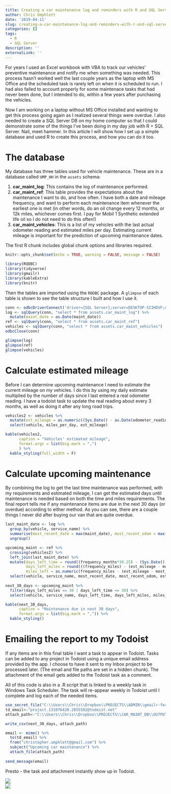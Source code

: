```yaml
---
title: Creating a car maintenance log and reminders with R and SQL Server
author: Chris Umphlett
date: '2019-04-11'
slug: creating-a-car-maintenance-log-and-reminders-with-r-and-sql-server
categories: []
tags:
  - R
  - SQL Server
description: ''
externalLink: ''
---
```


For years I used an Excel workbook with VBA to track our vehicles' preventive maintenance and notify me when something was needed. This process hasn't worked well the last couple years as the laptop with MS Office and the scheduled task is rarely left on when it is scheduled to run. I had also failed to account properly for some maintenace tasks that had never been done, but I intended to do, within a few years after purchasing the vehicles.

Now I am working on a laptop without MS Office installed and wanting to get this process going again as I realized several things were overdue. I also needed to create a SQL Server DB on my home computer so that I could demonstrate some of the things I've been doing in my day job with R + SQL Server. Nail, meet hammer. In this article I will show how I set up a simple database and used R to create this process, and how you can do it too.

# The database

My database has three tables used for vehicle maintenance. These are in a database called `UMP_HH` in the `assets` schema: 

1. **car_maint_log**: This contains the log of maintenance performed.
2. **car_maint_ref**: This table provides the expectations about the maintenance I want to do, and how often. I have both a date and mileage frequency, and want to perform each maintenance item whenever the earliest one is met (in other words, do an oil change every 12 months, or 12k miles, whichever comes first. I pay for Mobil 1 Synthetic extended life oil so I do not need to do this often!)
3. **car_maint_vehicles**: This is a list of my vehicles with the last actual odometer reading and estimated miles per day. Estimating current mileage is important for the prediction of upcoming maintenance dates.

The first R chunk includes global chunk options and libraries required.
```r
knitr::opts_chunk$set(echo = TRUE, warning = FALSE, message = FALSE)

library(RODBC)
library(tidyverse)
library(gmailr)
library(kableExtra)
library(knitr)
```

Then the tables are imported using the `RODBC` package. A `glimpse` of each table is shown to see the table structure I built and how I use it.

``` r
conn <- odbcDriverConnect('driver={SQL Server};server=DESKTOP-SIIHDVF;database=UMP_HH;trusted_connection=true')
log <- sqlQuery(conn, "select * from assets.car_maint_log") %>%
  mutate(maint_date = as.Date(maint_date))
ref <- sqlQuery(conn, "select * from assets.car_maint_ref")
vehicles <- sqlQuery(conn, "select * from assets.car_maint_vehicles")
odbcClose(conn)

glimpse(log)
glimpse(ref)
glimpse(vehicles)
```

# Calculate estimated mileage

Before I can determine upcoming maintenance I need to estimate the current mileage on my vehicles. I do this by using my daily estimate multiplied by the number of days since I last entered a real odometer reading. I have a todoist task to update the real reading about every 3 months, as well as doing it after any long road trips.

``` r
vehicles2 <- vehicles %>%
  mutate(est_mileage = as.numeric((Sys.Date() - as.Date(odometer_reading_date)) * miles_per_day + odometer_reading)) %>%
  select(vehicle, miles_per_day, est_mileage)

kable(vehicles2,
      caption = "Vehicles' estimated mileage",
      format.args = list(big.mark = ",")
      ) %>% 
  kable_styling(full_width = F)
```

# Calculate upcoming maintenance

By combining the log to get the last time maintenance was performed, with my requirements and estimated mileage, I can get the estimated days until maintenance is needed based on both the time and miles requirements. The final report tells me if any maintenance items are due in the next 30 days (or overdue) according to either method. As you can see, there are a couple things I never did after buying our van that are quite overdue.

``` r
last_maint_date <- log %>%
  group_by(vehicle, service_name) %>%
  summarise(most_recent_date = max(maint_date), most_recent_odom = max(mileage)) %>%
  ungroup()

upcoming_maint <- ref %>%
  crossing(vehicles2) %>%
  left_join(last_maint_date) %>%
  mutate(days_left_time = round((frequency_months*30.25) - (Sys.Date() - most_recent_date),0),
         days_left_miles = round(((frequency_miles) - (est_mileage - most_recent_odom)) / miles_per_day, 0),
         miles_left = as.numeric(frequency_miles - (est_mileage - most_recent_odom))) %>%
  select(vehicle, service_name, most_recent_date, most_recent_odom, est_mileage, days_left_time, days_left_miles, miles_left)
         
next_30_days <- upcoming_maint %>%
  filter(days_left_miles <= 30 | days_left_time <= 30) %>%
  select(vehicle, service_name, days_left_time, days_left_miles, miles_left)

kable(next_30_days, 
      caption = "Maintenance due in next 30 days",
      format.args = list(big.mark = ",")) %>% 
  kable_styling()
```

# Emailing the report to my Todoist

If any items are in this final table I want a task to appear in Todoist. Tasks can be added to any project in Todoist using a unique email address provided by the app. I choose to have it sent to my Inbox project to be processed later. (The email and file paths are set in a hidden chunk). The attachment of the email gets added to the Todoist task as a comment.

All of this code is also in a .R script that is linked to a weekly task in Windows Task Scheduler. The task will re-appear weekly in Todoist until I complete and log each of the needed items.


``` r
use_secret_file("C:\\Users\\Chris\\Dropbox\\PROJECTS\\ADMIN\\gmailr-for-R-oauth.json")
td_email<-"project.131076428.2855502@todoist.net"
attach_path<-"C:\\Users\\Chris\\Dropbox\\PROJECTS\\CAR_MAINT_DB\\OUTPUT\\next_30_days.csv"
```


``` r

write_csv(next_30_days, attach_path)

email <- mime() %>%
  to(td_email) %>%
  from("christopher.umphlett@gmail.com") %>%
  subject("Upcoming car maintenance") %>%
  attach_file(attach_path)
  
send_message(email)
```

Presto - the task and attachment instantly show up in Todoist.

<div><img src="/images/TD_Inbox.JPG" align="center"></div>

<div><img src="/images/TD_comment.JPG" align="center"></div>